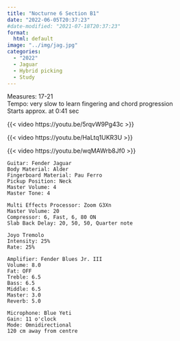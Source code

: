 ```yaml
---
title: "Nocturne 6 Section B1"
date: "2022-06-05T20:37:23"
#date-modified: "2021-07-18T20:37:23"
format: 
  html: default
image: "../img/jag.jpg"
categories:
  - "2022"
  - Jaguar
  - Hybrid picking
  - Study
---
```


Measures: 17-21\
Tempo: very slow to learn fingering and chord progression\
Starts approx. at 0:41 sec

{{< video https://youtu.be/5rqvW9Pg43c >}}

{{< video https://youtu.be/HaLtq1UKR3U >}}

{{< video https://youtu.be/wqMAWrb8Jf0 >}}

```         
Guitar: Fender Jaguar
Body Material: Alder
Fingerboard Material: Pau Ferro
Pickup Position: Neck
Master Volume: 4
Master Tone: 4

Multi Effects Processor: Zoom G3Xn
Master Volume: 20 
Compressor: 6, Fast, 6, 80 ON
Slab Back Delay: 20, 50, 50, Quarter note

Joyo Tremolo
Intensity: 25%
Rate: 25%

Amplifier: Fender Blues Jr. III
Volume: 8.0
Fat: OFF
Treble: 6.5
Bass: 6.5
Middle: 6.5
Master: 3.0
Reverb: 5.0

Microphone: Blue Yeti 
Gain: 11 o'clock
Mode: Omnidirectional 
120 cm away from centre
```

